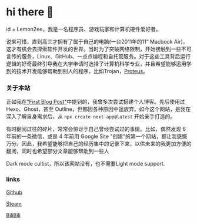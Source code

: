 
# hi there 👋

id = Lemon2ee，我是一名程序员、游戏玩家和计算机硬件爱好者。

说来可惜，直到高三才拥有了属于自己的电脑(一台2011年的11“ Macbook Air)，这才有机会去探索软件开发的世界。当时为了突破网络限制，开始接触到一些不可言传的服务，Linux、GitHub、一点点编程和自托管服务。对于这些工具背后运行逻辑的好奇最终引导我在大学申请时选择了计算机科学专业，并且希望能够运用学到的技术开发能够帮助到别人的程序，比如Trojan，[Proteus](https://github.com/unblockable/proteus)。

### 关于本站

正如我在["First Blog Post"](https://lemon2ee.dev/blog/first-blog-post)中提到的，我曾多次尝试搭建个人博客。先后使用过 Hexo、Ghost，甚至 Outline，但都因各种原因中途放弃。如今这个网站，是我在深入了解自身需求后，从 `npx create-next-app@latest` 开始亲手打造的。

有时翻阅过往的碎片，常常会惊讶于自己曾经尝试过的事情。比如，偶然发现 6 年前的一条微信，或是 4 年前用 Google Site "创建"的第一个网站，都让我感慨万分。因此，我希望能够把自己的经历集中的记录下来，以供未来的我更加方便的翻阅，同时也希望部分文章能够帮助到一些人

Dark mode cultist，所以该网站没有，也不需要Light mode support.

### links

<div
    className="font-sm flex flex-col space-x-0 space-y-2 text-neutral-600 md:flex-row md:space-x-4 md:space-y-0 dark:text-neutral-300">
    <a
        className="flex items-center transition-all hover:text-neutral-800 dark:hover:text-neutral-100 no-underline"
        rel="noopener noreferrer"
        target="_blank"
        href="https://github.com/Lemon2ee"
    >
        <ArrowIcon/>
        <p className="ml-2 h-7">Github</p>
    </a>
    <a
        className="flex items-center transition-all hover:text-neutral-800 dark:hover:text-neutral-100 no-underline"
        rel="noopener noreferrer"
        target="_blank"
        href="https://steamcommunity.com/id/673514382"
    >
        <ArrowIcon/>
        <p className="ml-2 h-7">Steam</p>
    </a>
    <a
        className="flex items-center transition-all hover:text-neutral-800 dark:hover:text-neutral-100 no-underline"
        rel="noopener noreferrer"
        target="_blank"
        href="https://space.bilibili.com/21844932"
    >
        <ArrowIcon/>
        <p className="ml-2 h-7">BiliBili</p>
    </a>
</div>